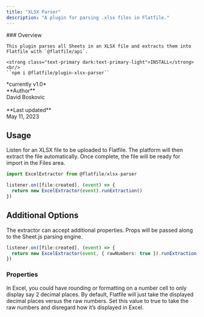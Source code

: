 ```yaml
---
title: "XLSX Parser"
description: "A plugin for parsing .xlsx files in Flatfile."
---
```


<div className="grid sm:grid-cols-6 gap-x-6 flex" style={{alignItems: 'flex-middle', marginBottom: '-3em'}}>
  <div className="col-span-3">
    ### Overview

    This plugin parses all Sheets in an XLSX file and extracts them into Flatfile with `@flatfile/api`.
    
    <strong class="text-primary dark:text-primary-light">INSTALL</strong><br/>
    ``npm i @flatfile/plugin-xlsx-parser``

  </div>
  <div className="hidden sm:block col-span-3">
    <CardGroup cols={1}>
        <Card title="@flatfile/plugin-xlsx-parser" href="https://github.com/FlatFilers/flatfile-plugins/tree/main/plugins/xlsx-parser" icon="github" >
        *currently v1.0*
        <br/>
        **Author**<br/>
        David Boskovic<br/>
        <br/>
        **Last updated**<br/>
        May 11, 2023
        </Card>
    </CardGroup>
  </div>
</div>


## Usage

Listen for an XLSX file to be uploaded to Flatfile. The platform will then extract the file automatically. Once complete, the file will be ready for import in the Files area.

```ts
import ExcelExtractor from @flatfile/xlsx-parser

listener.on([file:created], (event) => {
  return new ExcelExtractor(event).runExtraction()
})
```

## Additional Options

The extractor can accept additional properties. Props will be passed along to the Sheet.js parsing engine.

```ts
listener.on([file:created], (event) => {
  return new ExcelExtractor(event, { rawNumbers: true }).runExtraction()
})
```

### Properties

<ParamField path="rawNumbers" type="boolean" optional>
  In Excel, you could have rounding or formatting on a number cell to only display say 2 decimal places.
   By default, Flatfile will just take the displayed decimal places versus the raw numbers. 
   Set this value to true to take the raw numbers and disregard how it’s displayed in Excel.
</ParamField>

